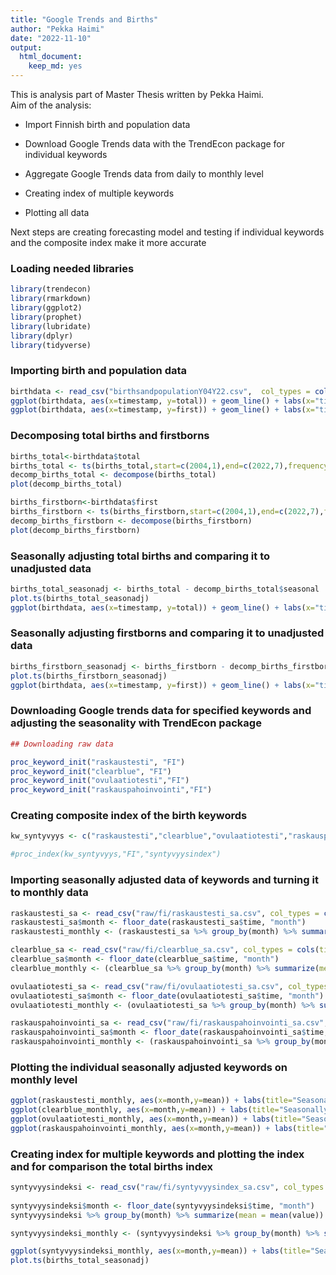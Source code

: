 ```yaml
---
title: "Google Trends and Births"
author: "Pekka Haimi"
date: "2022-11-10"
output:
  html_document:
    keep_md: yes
---
```

This is analysis part of Master Thesis written by Pekka Haimi.  
Aim of the analysis:

* Import Finnish birth and population data

+ Download Google Trends data with the TrendEcon package for individual keywords

+ Aggregate Google Trends data from daily to monthly level 

+ Creating index of multiple keywords

+ Plotting all data

Next steps are creating forecasting model and testing if individual keywords and the composite index make it more accurate
 


### Loading needed libraries

```r
library(trendecon)
library(rmarkdown)
library(ggplot2)
library(prophet)
library(lubridate)
library(dplyr)
library(tidyverse)
```

### Importing birth and population data

```r
birthdata <- read_csv("birthsandpopulationY04Y22.csv",  col_types = cols(timestamp = col_date(format = "%Y-%m-%d")))
ggplot(birthdata, aes(x=timestamp, y=total)) + geom_line() + labs(x="time", y="Number of births", title="Total number of births monthly") 
ggplot(birthdata, aes(x=timestamp, y=first)) + geom_line() + labs(x="time", y="Number of births", title="Number of firstborns monthly") 
```

### Decomposing total births and firstborns
```r
births_total<-birthdata$total
births_total <- ts(births_total,start=c(2004,1),end=c(2022,7),frequency=12)
decomp_births_total <- decompose(births_total)
plot(decomp_births_total)

births_firstborn<-birthdata$first
births_firstborn <- ts(births_firstborn,start=c(2004,1),end=c(2022,7),frequency=12)
decomp_births_firstborn <- decompose(births_firstborn)
plot(decomp_births_firstborn)
```


### Seasonally adjusting total births and comparing it to unadjusted data
```r

births_total_seasonadj <- births_total - decomp_births_total$seasonal
plot.ts(births_total_seasonadj)
ggplot(birthdata, aes(x=timestamp, y=total)) + geom_line() + labs(x="time", y="Number of births", title="Total number of births monthly") 
```

### Seasonally adjusting firstborns and comparing it to unadjusted data
```r
births_firstborn_seasonadj <- births_firstborn - decomp_births_firstborn$seasonal
plot.ts(births_firstborn_seasonadj)
ggplot(birthdata, aes(x=timestamp, y=first)) + geom_line() + labs(x="time", y="Number of births", title="Number of firstborns monthly") 

```


### Downloading Google trends data for specified keywords and adjusting the seasonality with TrendEcon package

```r
## Downloading raw data

proc_keyword_init("raskaustesti", "FI")
proc_keyword_init("clearblue", "FI")
proc_keyword_init("ovulaatiotesti","FI")
proc_keyword_init("raskauspahoinvointi","FI")
```

### Creating composite index of the birth keywords
```r
kw_syntyvyys <- c("raskaustesti","clearblue","ovulaatiotesti","raskauspahoinvointi")

#proc_index(kw_syntyvyys,"FI","syntyvyysindex")
```

### Importing seasonally adjusted data of keywords and turning it to monthly data
```r
raskaustesti_sa <- read_csv("raw/fi/raskaustesti_sa.csv", col_types = cols(time = col_date(format = "%Y-%m-%d")))
raskaustesti_sa$month <- floor_date(raskaustesti_sa$time, "month")
raskaustesti_monthly <- (raskaustesti_sa %>% group_by(month) %>% summarize(mean = mean(value)))

clearblue_sa <- read_csv("raw/fi/clearblue_sa.csv", col_types = cols(time=col_date(format = "%Y-%m-%d")))
clearblue_sa$month <- floor_date(clearblue_sa$time, "month")
clearblue_monthly <- (clearblue_sa %>% group_by(month) %>% summarize(mean = mean(value)))

ovulaatiotesti_sa <- read_csv("raw/fi/ovulaatiotesti_sa.csv", col_types = cols(time=col_date(format = "%Y-%m-%d")))
ovulaatiotesti_sa$month <- floor_date(ovulaatiotesti_sa$time, "month")
ovulaatiotesti_monthly <- (ovulaatiotesti_sa %>% group_by(month) %>% summarize(mean = mean(value)))

raskauspahoinvointi_sa <- read_csv("raw/fi/raskauspahoinvointi_sa.csv", col_types = cols(time=col_date(format = "%Y-%m-%d")))
raskauspahoinvointi_sa$month <- floor_date(raskauspahoinvointi_sa$time, "month")
raskauspahoinvointi_monthly <- (raskauspahoinvointi_sa %>% group_by(month) %>% summarize(mean = mean(value)))
```

### Plotting the individual seasonally adjusted keywords on monthly level
```r
ggplot(raskaustesti_monthly, aes(x=month,y=mean)) + labs(title="Seasonally adjusted keyword index for raskaustesti") + geom_line()
ggplot(clearblue_monthly, aes(x=month,y=mean)) + labs(title="Seasonally adjusted keyword index for clearblue") + geom_line()
ggplot(ovulaatiotesti_monthly, aes(x=month,y=mean)) + labs(title="Seasonally adjusted keyword index for ovulaatiotesti") + geom_line()
ggplot(raskauspahoinvointi_monthly, aes(x=month,y=mean)) + labs(title="Seasonally adjusted keyword index for raskauspahoinvointi") + geom_line()
```

### Creating index for multiple keywords and plotting the index and for comparison the total births index
```r
syntyvyysindeksi <- read_csv("raw/fi/syntyvyysindex_sa.csv", col_types = cols(time = col_date(format = "%Y-%m-%d"), 
                                                                              value = col_number()))
syntyvyysindeksi$month <- floor_date(syntyvyysindeksi$time, "month")
syntyvyysindeksi %>% group_by(month) %>% summarize(mean = mean(value))

syntyvyysindeksi_monthly <- (syntyvyysindeksi %>% group_by(month) %>% summarize(mean = mean(value)))

ggplot(syntyvyysindeksi_monthly, aes(x=month,y=mean)) + labs(title="Seasonally adjusted index for birth related keywords") + geom_line()
plot.ts(births_total_seasonadj)

```

